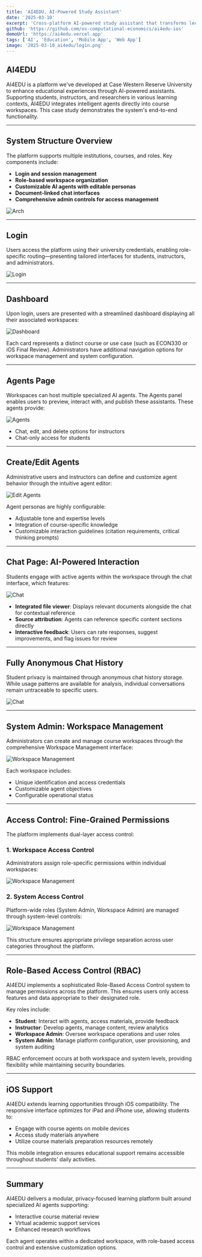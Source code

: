 ```yaml
---
title: 'AI4EDU, AI-Powered Study Assistant'
date: '2025-03-10'
excerpt: 'Cross-platform AI-powered study assistant that transforms lecture notes and class materials into personalized learning tools.'
github: 'https://github.com/os-computational-economics/ai4edu-ios'
demoUrl: 'https://ai4edu.vercel.app'
tags: ['AI', 'Education', 'Mobile App', 'Web App']
image: '2025-03-10_ai4edu/login.png'
---
```


## AI4EDU

AI4EDU is a platform we've developed at Case Western Reserve University to enhance educational experiences through AI-powered assistants. Supporting students, instructors, and researchers in various learning contexts, AI4EDU integrates intelligent agents directly into course workspaces. This case study demonstrates the system's end-to-end functionality.

---

## System Structure Overview

The platform supports multiple institutions, courses, and roles. Key components include:

* **Login and session management**
* **Role-based workspace organization**
* **Customizable AI agents with editable personas**
* **Document-linked chat interfaces**
* **Comprehensive admin controls for access management**

![Arch](./resources/2025-03-10_ai4edu/arch.png)

---

## Login

Users access the platform using their university credentials, enabling role-specific routing—presenting tailored interfaces for students, instructors, and administrators.

![Login](./resources/2025-03-10_ai4edu/login.png)

---

## Dashboard

Upon login, users are presented with a streamlined dashboard displaying all their associated workspaces:


![Dashboard](./resources/2025-03-10_ai4edu/dashboard.png)

Each card represents a distinct course or use case (such as ECON330 or iOS Final Review). Administrators have additional navigation options for workspace management and system configuration.

---

## Agents Page

Workspaces can host multiple specialized AI agents. The Agents panel enables users to preview, interact with, and publish these assistants. These agents provide:

![Agents](./resources/2025-03-10_ai4edu/agents.png)

* Chat, edit, and delete options for instructors
* Chat-only access for students


---

## Create/Edit Agents

Administrative users and instructors can define and customize agent behavior through the intuitive agent editor:

![Edit Agents](./resources/2025-03-10_ai4edu/edit-agents.png)

Agent personas are highly configurable:

* Adjustable tone and expertise levels
* Integration of course-specific knowledge
* Customizable interaction guidelines (citation requirements, critical thinking prompts)

---

## Chat Page: AI-Powered Interaction

Students engage with active agents within the workspace through the chat interface, which features:

![Chat](./resources/2025-03-10_ai4edu/chat.png)

* **Integrated file viewer**: Displays relevant documents alongside the chat for contextual reference
* **Source attribution**: Agents can reference specific content sections directly
* **Interactive feedback**: Users can rate responses, suggest improvements, and flag issues for review

---

## Fully Anonymous Chat History

Student privacy is maintained through anonymous chat history storage. While usage patterns are available for analysis, individual conversations remain untraceable to specific users.

![Chat](./resources/2025-03-10_ai4edu/chat-history.png)

---

## System Admin: Workspace Management

Administrators can create and manage course workspaces through the comprehensive Workspace Management interface:

![Workspace Management](./resources/2025-03-10_ai4edu/workspace-management.png)

Each workspace includes:

* Unique identification and access credentials
* Customizable agent objectives
* Configurable operational status

---

## Access Control: Fine-Grained Permissions

The platform implements dual-layer access control:

### 1. Workspace Access Control

Administrators assign role-specific permissions within individual workspaces: 

![Workspace Management](./resources/2025-03-10_ai4edu/workspace-access-control.png)

### 2. System Access Control

Platform-wide roles (System Admin, Workspace Admin) are managed through system-level controls:

![Workspace Management](./resources/2025-03-10_ai4edu/system-access-control.png)

This structure ensures appropriate privilege separation across user categories throughout the platform.

---

## Role-Based Access Control (RBAC)

AI4EDU implements a sophisticated Role-Based Access Control system to manage permissions across the platform. This ensures users only access features and data appropriate to their designated role.

Key roles include:

* **Student**: Interact with agents, access materials, provide feedback
* **Instructor**: Develop agents, manage content, review analytics
* **Workspace Admin**: Oversee workspace operations and user roles
* **System Admin**: Manage platform configuration, user provisioning, and system auditing

RBAC enforcement occurs at both workspace and system levels, providing flexibility while maintaining security boundaries.

---

## iOS Support

AI4EDU extends learning opportunities through iOS compatibility. The responsive interface optimizes for iPad and iPhone use, allowing students to:

* Engage with course agents on mobile devices
* Access study materials anywhere
* Utilize course materials preparation resources remotely

This mobile integration ensures educational support remains accessible throughout students' daily activities.

---

## Summary

AI4EDU delivers a modular, privacy-focused learning platform built around specialized AI agents supporting:

* Interactive course material review
* Virtual academic support services
* Enhanced research workflows

Each agent operates within a dedicated workspace, with role-based access control and extensive customization options.

